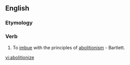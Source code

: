 ==English==

===Etymology===
{{suffix|abolition|ize}}

===Verb===
{{en-verb|abolitioniz|es}}

# {{rare}} To [[imbue]] with the principles of [[abolitionism]] - Bartlett.

[[vi:abolitionize]]